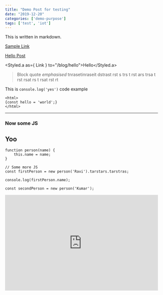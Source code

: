 ```yaml
---
title: "Demo Post for testing"
date: "2019-12-20"
categories: ['demo-purpose']
tags: ['test', 'iot']
---
```


This is written in markdown.

[Sample Link](https://google.com)

[Hello Post](/blog/hello)

<Styled.a as={ Link } to="/blog/hello">Hello</Styled.a>

<p></p>

> Block quote *emphasised*
> tnrasetinraseit dstrast rst s trs t rst ars trsa t rst rsat rs t rsat rst rt

This is `console.log('yes')` code example

```jsx{3}
<html>
{const hello = 'world';}
</html>
```
<p></p>

---

### Now some JS
<h2>Yoo</h2>

```javascript{2,5-8}
function person(name) {
    this.name = name;
}

// Some more JS
const firstPerson = new person('Ravi').tarstars.tarstras;

console.log(firstPerson.name);

const secondPerson = new person('Kumar');
```

<div style={{ width: '100%', textAlign: 'center' }}>
<iframe width="100%" height="315" src="https://www.youtube.com/embed/4n0xNbfJLR8" frameborder="0" allowfullscreen></iframe>
</div>